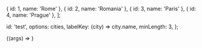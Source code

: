 
<Meta title="Components/Typeahead" component={Typeahead} />

  { id: 1, name: 'Rome' },
  { id: 2, name: 'Romania' },
  { id: 3, name: 'Paris' },
  { id: 4, name: 'Prague' },
];

  id: 'test',
  options: cities,
  labelKey: (city) => city.name,
  minLength: 3,
};

<Canvas>
  <Story name="Default" args={commonArgs}>
    {(args) => <Typeahead {...args} />}
  </Story>
</Canvas>

<ArgsTable story="Default" />
